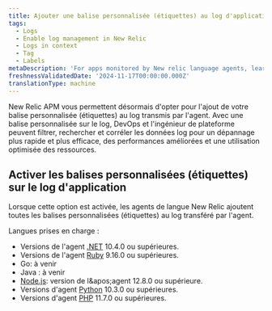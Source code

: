 ```yaml
---
title: Ajouter une balise personnalisée (étiquettes) au log d'application
tags:
  - Logs
  - Enable log management in New Relic
  - Logs in context
  - Tag
  - Labels
metaDescription: 'For apps monitored by New relic language agents, learn how to add custome tags (labels) to logs.'
freshnessValidatedDate: '2024-11-17T00:00:00.000Z'
translationType: machine
---
```


New Relic APM vous permettent désormais d&apos;opter pour l&apos;ajout de votre balise personnalisée (étiquettes) au log transmis par l&apos;agent. Avec une balise personnalisée sur le log, DevOps et l&apos;ingénieur de plateforme peuvent filtrer, rechercher et corréler les données log pour un dépannage plus rapide et plus efficace, des performances améliorées et une utilisation optimisée des ressources.

## Activer les balises personnalisées (étiquettes) sur le log d&apos;application

Lorsque cette option est activée, les agents de langue New Relic ajoutent toutes les balises personnalisées (étiquettes) au log transféré par l&apos;agent.

Langues prises en charge :

* Versions de l&apos;agent [.NET](/docs/apm/agents/net-agent/configuration/net-agent-configuration) 10.4.0 ou supérieures.
* Versions de l&apos;agent [Ruby](/docs.newrelic.com/docs/apm/agents/ruby-agent/configuration/ruby-agent-configuration/) 9.16.0 ou supérieures.
* Go: à venir
* Java : à venir
* [Node.js](/docs/apm/agents/nodejs-agent/installation-configuration/nodejs-agent-configuration): version de l&amp;apos;agent 12.8.0 ou supérieure.
* Versions d&apos;agent [Python](/docs/apm/agents/python-agent/configuration/python-agent-configuration) 10.3.0 ou supérieures.
* Versions d&apos;agent [PHP](/docs/apm/agents/php-agent/configuration/php-agent-configuration/) 11.7.0 ou supérieures.
